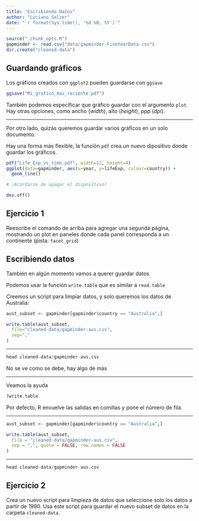 ```yaml
---
title: "Escribiendo Datos"
author: "Luciano Selzer"
date: "`r format(Sys.time(), '%d %B, %Y')`"
---
```


```r
source("_chunk_opts.R")
gapminder <- read.csv("data/gapminder-FiveYearData.csv")
dir.create("cleaned-data")
```

## Guardando gráficos

Los gráficos creados con `ggplot2` pueden guardarse con `ggsave`

```r
ggsave("Mi_grafico_mas_reciente.pdf")
```

También podemos especificar que gráfico guardar con el argumento `plot`
Hay otras opciones, como ancho (*width*), alto (*height*), ppp (*dpi*).

---

Por otro lado, quizás queremos guardar varios gráficos en un solo documento.

Hay una forma más flexible, la función `pdf` crea un nuevo dipositivo donde
guardar los gráficos. 

```r
pdf("Life_Exp_vs_time.pdf", width=12, height=4)
ggplot(data=gapminder, aes(x=year, y=lifeExp, colour=country)) +
  geom_line()

# ¡Acordarse de apagar el dispositivo!

dev.off()
```


## Ejercicio 1{.challenge}

Reescribe el comando de arriba para agregar una segunda página,
mostrando un plot en paneles donde cada panel corresponda a 
un continente (pista: `facet_grid`)



## Escribiendo datos

También en algún momento vamos a querer guardar datos

Podemos usar la función `write.table` que es similar a `read.table`

Creemos un script para limpiar datos, y solo queremos los datos de 
Australia:

```r
aust_subset <- gapminder[gapminder$country == "Australia",]

write.table(aust_subset,
  file="cleaned-data/gapminder-aus.csv",
  sep=","
)
```

---

```r
head cleaned-data/gapminder-aus.csv
```


No se ve como se debe, hay algo de más

---

Veamos la ayuda

```r
?write.table
```

Por defecto, R envuelve las salidas en comillas y pone el número
de fila.

---

```r
aust_subset <- gapminder[gapminder$country == "Australia",]

write.table(aust_subset,
  file = "cleaned-data/gapminder-aus.csv",
  sep = ",", quote = FALSE, row.names = FALSE
)
```

---

```r
head cleaned-data/gapminder-aus.csv
```


## Ejercicio 2{.challenge}

Crea un nuevo script para limpieza de datos que seleccione solo los datos a
partir de 1990. Usa este script para guardar el nuevo subset de datos
en la carpeta `cleaned-data`.


